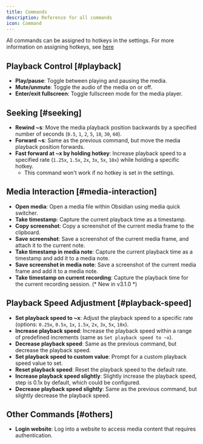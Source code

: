 ```yaml
---
title: Commands
description: Reference for all commands
icon: Command
---
```


All commands can be assigned to hotkeys in the settings. For more information on assigning hotkeys, see [here](https://help.obsidian.md/User+interface/Hotkeys)

## Playback Control [#playback]

- **Play/pause**: Toggle between playing and pausing the media.
- **Mute/unmute**: Toggle the audio of the media on or off.
- **Enter/exit fullscreen**: Toggle fullscreen mode for the media player.

## Seeking [#seeking]

- **Rewind ~s**: Move the media playback position backwards by a specified number of seconds (`0.5`, `1`, `2`, `5`, `10`, `30`, `60`).
- **Forward ~s**: Same as the previous command, but move the media playback position forwards.
- **Fast forward at ~x by holding hotkey**: Increase playback speed to a specified rate (`1.25x`, `1.5x`, `2x`, `3x`, `5x`, `10x`) while holding a specific hotkey.
    - This command won't work if no hotkey is set in the settings.

## Media Interaction [#media-interaction]

- **Open media**: Open a media file within Obsidian using media quick switcher.
- **Take timestamp**: Capture the current playback time as a timestamp.
- **Copy screenshot**: Copy a screenshot of the current media frame to the clipboard.
- **Save screenshot**: Save a screenshot of the current media frame, and attach it to the current note.
- **Take timestamp in media note**: Capture the current playback time as a timestamp and add it to a media note.
- **Save screenshot in media note**: Save a screenshot of the current media frame and add it to a media note.
- **Take timestamp on current recording**: Capture the playback time for the current recording session. (* New in v3.1.0 *)

## Playback Speed Adjustment [#playback-speed]

- **Set playback speed to ~x**: Adjust the playback speed to a specific rate (options: `0.25x`, `0.5x`, `1x`, `1.5x`, `2x`, `3x`, `5x`, `10x`).
- **Increase playback speed**: Increase the playback speed within a range of predefined increments (same as `Set playback speed to ~x`).
- **Decrease playback speed**: Same as the previous command, but decrease the playback speed.
- **Set playback speed to custom value**: Prompt for a custom playback speed value to set.
- **Reset playback speed**: Reset the playback speed to the default rate.
- **Increase playback speed slightly**: Slightly increase the playback speed, step is 0.1x by default, which could be configured.
- **Decrease playback speed slightly**: Same as the previous command, but slightly decrease the playback speed.

## Other Commands [#others]

- **Login website**: Log into a website to access media content that requires authentication.
